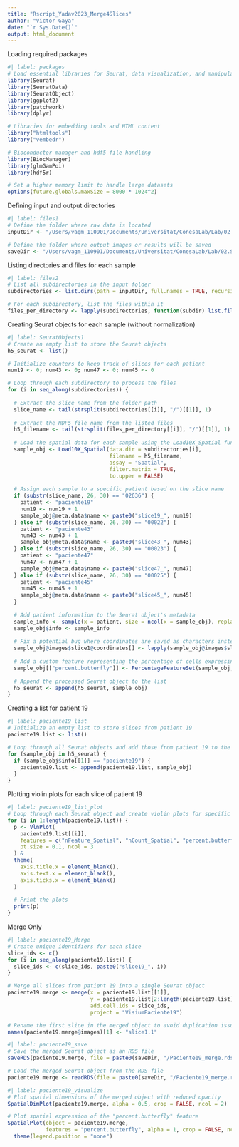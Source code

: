 ```yaml
---
title: "Rscript_Yadav2023_Merge4Slices"
author: "Victor Gaya"
date: "`r Sys.Date()`"
output: html_document
---
```


Loading required packages

```r
#| label: packages
# Load essential libraries for Seurat, data visualization, and manipulation
library(Seurat)
library(SeuratData)
library(SeuratObject)
library(ggplot2)
library(patchwork)
library(dplyr)

# Libraries for embedding tools and HTML content
library("htmltools")
library("vembedr")

# Bioconductor manager and hdf5 file handling
library(BiocManager)
library(glmGamPoi)
library(hdf5r)

# Set a higher memory limit to handle large datasets
options(future.globals.maxSize = 8000 * 1024^2)
```

Defining input and output directories

```r
#| label: files1
# Define the folder where raw data is located
inputDir <- "/Users/vagm_110901/Documents/Universitat/ConesaLab/Lab/02.Seurat/Yadav2023_adult_human_spinal_cord/data/GSE222322_RAW"

# Define the folder where output images or results will be saved
saveDir <- "/Users/vagm_110901/Documents/Universitat/ConesaLab/Lab/02.Seurat/Yadav2023_adult_human_spinal_cord/ImagenesYadavMergeSlices"
```

Listing directories and files for each sample

```r
#| label: files2
# List all subdirectories in the input folder
subdirectories <- list.dirs(path = inputDir, full.names = TRUE, recursive = FALSE)

# For each subdirectory, list the files within it
files_per_directory <- lapply(subdirectories, function(subdir) list.files(path = subdir, full.names = TRUE))
```

Creating Seurat objects for each sample (without normalization)

```r
#| label: SeuratObjects1
# Create an empty list to store the Seurat objects
h5_seurat <- list()

# Initialize counters to keep track of slices for each patient
num19 <- 0; num43 <- 0; num47 <- 0; num45 <- 0

# Loop through each subdirectory to process the files
for (i in seq_along(subdirectories)) {
  
  # Extract the slice name from the folder path
  slice_name <- tail(strsplit(subdirectories[[i]], "/")[[1]], 1)
  
  # Extract the HDF5 file name from the listed files
  h5_filename <- tail(strsplit(files_per_directory[[i]], "/")[[1]], 1)
  
  # Load the spatial data for each sample using the Load10X_Spatial function
  sample_obj <- Load10X_Spatial(data.dir = subdirectories[i], 
                                filename = h5_filename, 
                                assay = "Spatial",
                                filter.matrix = TRUE, 
                                to.upper = FALSE)
  
  # Assign each sample to a specific patient based on the slice name
  if (substr(slice_name, 26, 30) == "02636") { 
    patient <- "paciente19"
    num19 <- num19 + 1 
    sample_obj@meta.data$name <- paste0("slice19_", num19)
  } else if (substr(slice_name, 26, 30) == "00022") { 
    patient <- "paciente43"
    num43 <- num43 + 1
    sample_obj@meta.data$name <- paste0("slice43_", num43)
  } else if (substr(slice_name, 26, 30) == "00023") { 
    patient <- "paciente47"
    num47 <- num47 + 1
    sample_obj@meta.data$name <- paste0("slice47_", num47)
  } else if (substr(slice_name, 26, 30) == "00025") { 
    patient <- "paciente45"
    num45 <- num45 + 1
    sample_obj@meta.data$name <- paste0("slice45_", num45)
  }
  
  # Add patient information to the Seurat object's metadata
  sample_info <- sample(x = patient, size = ncol(x = sample_obj), replace = TRUE)
  sample_obj$info <- sample_info
  
  # Fix a potential bug where coordinates are saved as characters instead of integers
  sample_obj@images$slice1@coordinates[] <- lapply(sample_obj@images$slice1@coordinates, as.integer)
  
  # Add a custom feature representing the percentage of cells expressing certain genes
  sample_obj[["percent.butterfly"]] <- PercentageFeatureSet(sample_obj, features = c("SNAP25", "MAP2", "RBFOX3", "SYP"))
  
  # Append the processed Seurat object to the list
  h5_seurat <- append(h5_seurat, sample_obj)
}
```

Creating a list for patient 19

```r
#| label: paciente19_list
# Initialize an empty list to store slices from patient 19
paciente19.list <- list()

# Loop through all Seurat objects and add those from patient 19 to the list
for (sample_obj in h5_seurat) {
  if (sample_obj$info[[1]] == "paciente19") {
    paciente19.list <- append(paciente19.list, sample_obj)
  }
}
```

Plotting violin plots for each slice of patient 19

```r
#| label: paciente19_list_plot
# Loop through each Seurat object and create violin plots for specific features
for (i in 1:length(paciente19.list)) {
  p <- VlnPlot(
    paciente19.list[[i]], 
    features = c("nFeature_Spatial", "nCount_Spatial", "percent.butterfly"), 
    pt.size = 0.1, ncol = 3
  ) & 
  theme(
    axis.title.x = element_blank(),
    axis.text.x = element_blank(),
    axis.ticks.x = element_blank()
  )
  
  # Print the plots
  print(p)
}
```

############################################################################### Merge Only

```r
#| label: paciente19_Merge
# Create unique identifiers for each slice
slice_ids <- c()
for (i in seq_along(paciente19.list)) { 
  slice_ids <- c(slice_ids, paste0("slice19_", i)) 
}

# Merge all slices from patient 19 into a single Seurat object
paciente19.merge <- merge(x = paciente19.list[[1]], 
                          y = paciente19.list[2:length(paciente19.list)], 
                          add.cell.ids = slice_ids, 
                          project = "VisiumPaciente19")

# Rename the first slice in the merged object to avoid duplication issues
names(paciente19.merge@images)[1] <- "slice1.1"
```

```r
#| label: paciente19_save
# Save the merged Seurat object as an RDS file
saveRDS(paciente19.merge, file = paste0(saveDir, "/Paciente19_merge.rds"))

# Load the merged Seurat object from the RDS file
paciente19.merge <- readRDS(file = paste0(saveDir, "/Paciente19_merge.rds"))
```

```r
#| label: paciente19_visualize
# Plot spatial dimensions of the merged object with reduced opacity
SpatialDimPlot(paciente19.merge, alpha = 0.5, crop = FALSE, ncol = 2)

# Plot spatial expression of the "percent.butterfly" feature
SpatialPlot(object = paciente19.merge, 
            features = "percent.butterfly", alpha = 1, crop = FALSE, ncol = 2) & 
  theme(legend.position = "none")
```


